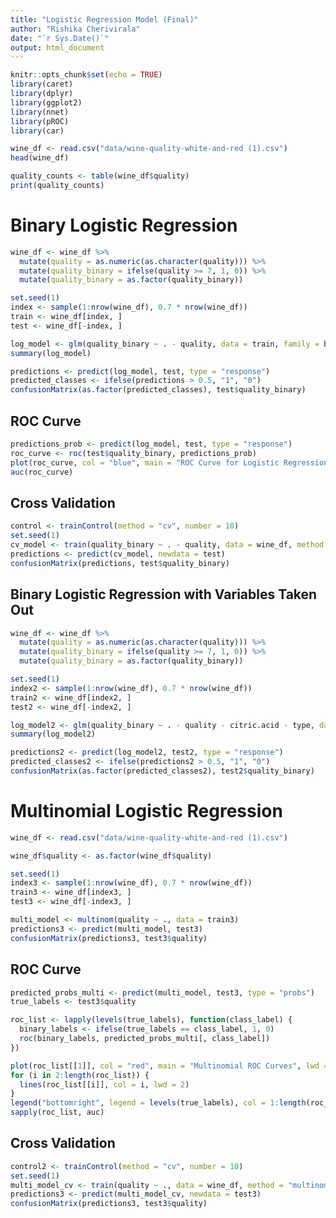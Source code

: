 ```yaml
---
title: "Logistic Regression Model (Final)"
author: "Rishika Cherivirala"
date: "`r Sys.Date()`"
output: html_document
---
```


```r
knitr::opts_chunk$set(echo = TRUE)
library(caret)
library(dplyr)
library(ggplot2)
library(nnet)
library(pROC)
library(car)
```

```r
wine_df <- read.csv("data/wine-quality-white-and-red (1).csv")
head(wine_df)
```

```r
quality_counts <- table(wine_df$quality)
print(quality_counts)
```

# Binary Logistic Regression
```r
wine_df <- wine_df %>%
  mutate(quality = as.numeric(as.character(quality))) %>%
  mutate(quality_binary = ifelse(quality >= 7, 1, 0)) %>%
  mutate(quality_binary = as.factor(quality_binary))

set.seed(1)
index <- sample(1:nrow(wine_df), 0.7 * nrow(wine_df))
train <- wine_df[index, ]
test <- wine_df[-index, ]

log_model <- glm(quality_binary ~ . - quality, data = train, family = binomial)
summary(log_model)

predictions <- predict(log_model, test, type = "response")
predicted_classes <- ifelse(predictions > 0.5, "1", "0")
confusionMatrix(as.factor(predicted_classes), test$quality_binary)
```

## ROC Curve
```r
predictions_prob <- predict(log_model, test, type = "response")
roc_curve <- roc(test$quality_binary, predictions_prob)
plot(roc_curve, col = "blue", main = "ROC Curve for Logistic Regression")
auc(roc_curve)
```

## Cross Validation
```r
control <- trainControl(method = "cv", number = 10)
set.seed(1)
cv_model <- train(quality_binary ~ . - quality, data = wine_df, method = "glm", family = binomial, trControl = control)
predictions <- predict(cv_model, newdata = test)
confusionMatrix(predictions, test$quality_binary)
```
## Binary Logistic Regression with Variables Taken Out
```r
wine_df <- wine_df %>%
  mutate(quality = as.numeric(as.character(quality))) %>%
  mutate(quality_binary = ifelse(quality >= 7, 1, 0)) %>%
  mutate(quality_binary = as.factor(quality_binary))

set.seed(1)
index2 <- sample(1:nrow(wine_df), 0.7 * nrow(wine_df))
train2 <- wine_df[index2, ]
test2 <- wine_df[-index2, ]

log_model2 <- glm(quality_binary ~ . - quality - citric.acid - type, data = train2, family = binomial)
summary(log_model2)

predictions2 <- predict(log_model2, test2, type = "response")
predicted_classes2 <- ifelse(predictions2 > 0.5, "1", "0")
confusionMatrix(as.factor(predicted_classes2), test2$quality_binary)
```
# Multinomial Logistic Regression
```r
wine_df <- read.csv("data/wine-quality-white-and-red (1).csv")
```

```r
wine_df$quality <- as.factor(wine_df$quality)

set.seed(1)
index3 <- sample(1:nrow(wine_df), 0.7 * nrow(wine_df))
train3 <- wine_df[index3, ]
test3 <- wine_df[-index3, ]

multi_model <- multinom(quality ~ ., data = train3)
predictions3 <- predict(multi_model, test3)
confusionMatrix(predictions3, test3$quality)
```

## ROC Curve
```r
predicted_probs_multi <- predict(multi_model, test3, type = "probs")
true_labels <- test3$quality

roc_list <- lapply(levels(true_labels), function(class_label) {
  binary_labels <- ifelse(true_labels == class_label, 1, 0)
  roc(binary_labels, predicted_probs_multi[, class_label])
})

plot(roc_list[[1]], col = "red", main = "Multinomial ROC Curves", lwd = 2)
for (i in 2:length(roc_list)) {
  lines(roc_list[[i]], col = i, lwd = 2)
}
legend("bottomright", legend = levels(true_labels), col = 1:length(roc_list), lwd = 2)
sapply(roc_list, auc)
```

## Cross Validation
```r
control2 <- trainControl(method = "cv", number = 10)
set.seed(1)
multi_model_cv <- train(quality ~ ., data = wine_df, method = "multinom", trControl = control2)
predictions3 <- predict(multi_model_cv, newdata = test3)
confusionMatrix(predictions3, test3$quality)
```
